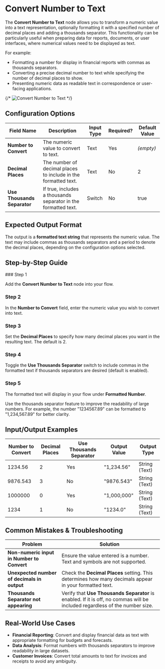 
# Convert Number to Text

The **Convert Number to Text** node allows you to transform a numeric value into a text representation, optionally formatting it with a specified number of decimal places and adding a thousands separator. This functionality can be particularly useful when preparing data for reports, documents, or user interfaces, where numerical values need to be displayed as text.

For example:

- Formatting a number for display in financial reports with commas as thousands separators.
- Converting a precise decimal number to text while specifying the number of decimal places to show.
- Presenting numeric data as readable text in correspondence or user-facing applications.

{/* ![Convert Number to Text](./convert-number-to-text.png) */}

## Configuration Options

| Field Name                  | Description                                                    | Input Type | Required? | Default Value |
| --------------------------- | -------------------------------------------------------------- | ---------- | --------- | ------------- |
| **Number to Convert**       | The numeric value to convert to text.                          | Text       | Yes       | _(empty)_     |
| **Decimal Places**          | The number of decimal places to include in the formatted text. | Text       | No        | 2             |
| **Use Thousands Separator** | If true, includes a thousands separator in the formatted text. | Switch     | No        | true          |

## Expected Output Format

The output is a **formatted text string** that represents the numeric value. The text may include commas as thousands separators and a period to denote the decimal places, depending on the configuration options selected.

## Step-by-Step Guide

<Steps>
### Step 1

Add the **Convert Number to Text** node into your flow.

### Step 2

In the **Number to Convert** field, enter the numeric value you wish to convert into text.

### Step 3

Set the **Decimal Places** to specify how many decimal places you want in the resulting text. The default is 2.

### Step 4

Toggle the **Use Thousands Separator** switch to include commas in the formatted text if thousands separators are desired (default is enabled).

### Step 5

The formatted text will display in your flow under **Formatted Number**.

</Steps>

<Callout type="info" title="Tip">
  Use the thousands separator feature to improve the readability of large
  numbers. For example, the number "1234567.89" can be formatted to
  "1,234,567.89" for better clarity.
</Callout>

## Input/Output Examples

| Number to Convert | Decimal Places | Use Thousands Separator | Output Value | Output Type   |
| ----------------- | -------------- | ----------------------- | ------------ | ------------- |
| 1234.56           | 2              | Yes                     | "1,234.56"   | String (Text) |
| 9876.543          | 3              | No                      | "9876.543"   | String (Text) |
| 1000000           | 0              | Yes                     | "1,000,000"  | String (Text) |
| 1234              | 1              | No                      | "1234.0"     | String (Text) |

## Common Mistakes & Troubleshooting

| Problem                                     | Solution                                                                                                                    |
| ------------------------------------------- | --------------------------------------------------------------------------------------------------------------------------- |
| **Non-numeric input in Number to Convert**  | Ensure the value entered is a number. Text and symbols are not supported.                                                   |
| **Unexpected number of decimals in output** | Check the **Decimal Places** setting. This determines how many decimals appear in your formatted text.                      |
| **Thousands Separator not appearing**       | Verify that **Use Thousands Separator** is enabled. If it is off, no commas will be included regardless of the number size. |

## Real-World Use Cases

- **Financial Reporting**: Convert and display financial data as text with appropriate formatting for budgets and forecasts.
- **Data Analysis**: Format numbers with thousands separators to improve readability in large datasets.
- **Customer Invoices**: Convert total amounts to text for invoices and receipts to avoid any ambiguity.
